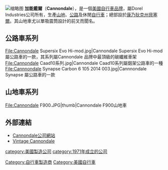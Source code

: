 {{Expand|time=2018-03-20T02:09:15+00:00}}
{{Infobox company
| name   = 加能戴爾自行車公司
| logo   = [[File:Cannondale_logo.svg|250px]]
| type   = [[子公司|子公司]]
| company_slogan = 
| foundation     = 1971
| location       = [[美國|美國]][[康乃狄克州|康乃狄克州]][[貝塞爾_(康乃狄克州)|貝塞爾]]
| key_people     = 
| industry       = [[自行車|自行車]]
| products       = 自行車及相關零組件
| revenue        = 
| num_employees  =
| parent         = [[Dorel_Industries|Dorel]]
| homepage       = [http://www.cannondale.com/ cannondale.com]
}}
[[File:Cannondale_Lefty_Fork.jpg|缩略图]]
'''加能戴爾'''（'''Cannondale'''），是一個[[美國|美國]][[自行車|自行車]][[品牌|品牌]]，屬Dorel Industries公司所有，生產[[山地自行車|山地]]、[[公路自行車|公路]]及休閒[[自行車|自行車]]；總部設於[[康乃狄克州|康乃狄克州]][[貝塞爾_(康乃狄克州)|貝塞爾]]。其山地車尤以單吸震筒設計的前叉而聞名。

== 公路車系列 ==
<gallery>
File:Cannondale Supersix Evo Hi-mod.jpg|Cannondale Supersix Evo Hi-mod 屬公路車的一款，其系列屬Cannondale 品牌中最頂級的碳纖維車架
File:Cannondale Caad10系列.jpg|Cannondale Caad10系列屬鋁架公路車的一種
File:Cannnondale Synapse Carbon 6 105 2014 003.jpg|Cannnondale Synapse 屬公路車的一款
</gallery>

== 山地車系列 ==
<gallery>
File:Cannondale F900.JPG|thumb|Cannondale F900山地車
</gallery>

== 外部連結 ==
* [http://www.cannondale.com/en/International Cannondale公司網站]{{Wayback|url=http://www.cannondale.com/en/International |date=20170311021947 }}
* [http://www.vintagecannondale.com Vintage Cannondale]{{Wayback|url=http://www.vintagecannondale.com/ |date=20200510170547 }}

{{sport-stub}}
{{自行车运动}}

[[Category:自行車製造商|Category:自行車製造商]]
[[category:美國製造公司|category:美國製造公司]]
[[category:1971年成立的公司|category:1971年成立的公司]]
[[Category:美國自行車|Category:美國自行車]]